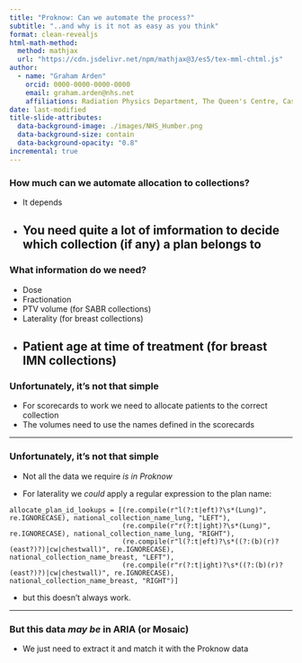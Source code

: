 ```yaml
---
title: "Proknow: Can we automate the process?"
subtitle: "..and why is it not as easy as you think"
format: clean-revealjs
html-math-method:
  method: mathjax
  url: "https://cdn.jsdelivr.net/npm/mathjax@3/es5/tex-mml-chtml.js"
author:
  - name: "Graham Arden"
    orcid: 0000-0000-0000-0000
    email: graham.arden@nhs.net
    affiliations: Radiation Physics Department, The Queen's Centre, Castle Hill Hospital
date: last-modified
title-slide-attributes:
  data-background-image: ./images/NHS_Humber.png
  data-background-size: contain
  data-background-opacity: "0.8"
incremental: true
---
```

### How much can we automate allocation to collections?
- It depends
- You need quite a lot of imformation to decide which collection (if any) a plan belongs to
---

### What information do we need?

- Dose
- Fractionation
- PTV volume (for SABR collections)
- Laterality (for breast collections)
- Patient age at time of treatment (for breast IMN collections)
---



### Unfortunately, it's not that simple

- For scorecards to work we need to allocate patients to the correct collection
- The volumes need to use the names defined in the scorecards

---

### Unfortunately, it's not that simple
::: {.nonincremental}
- Not all the data we require _is in Proknow_

- For laterality we _could_ apply a regular expression to the plan name:

```.python

allocate_plan_id_lookups = [(re.compile(r"l(?:t|eft)?\s*(Lung)", re.IGNORECASE), national_collection_name_lung, "LEFT"),
                            (re.compile(r"r(?:t|ight)?\s*(Lung)", re.IGNORECASE), national_collection_name_lung, "RIGHT"),
                            (re.compile(r"l(?:t|eft)?\s*((?:(b)(r)?(east?)?)|cw|chestwall)", re.IGNORECASE), national_collection_name_breast, "LEFT"),
                            (re.compile(r"r(?:t|ight)?\s*((?:(b)(r)?(east?)?)|cw|chestwall)", re.IGNORECASE), national_collection_name_breast, "RIGHT")]
```

- but this doesn't always work.

:::

---

### But this data _may be_ in ARIA (or Mosaic)

- We just need to extract it and match it with the Proknow data
  